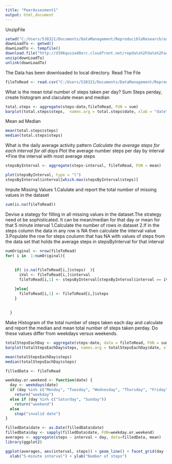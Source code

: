 ```yaml
---
title: "PeerAssesment1"
output: html_document
---
```

UnzipFile
```r
setwd("C:/Users/538321/Documents/DataManagement/ReproducibleResearch/assignment1")
downLoadTo <- getwd()
downLoadTo <- tempfile()
download.file("http://d396qusza40orc.cloudfront.net/repdata%2Fdata%2Factivity.zip", downLoadTo)
unzip(downLoadTo)
unlink(downLoadTo)

```
The Data has been downloaded to local directory. Read The File
```r
fileToRead <- read.csv("C:/Users/538321/Documents/DataManagement/ReproducibleResearch/assignment1/activity.csv")
```
What is the mean total number of steps taken per day?
Sum Steps perday, create histogram and claculate mean and median
```r
total.steps <- aggregate(steps~date,fileToRead, FUN = sum)
barplot(total.steps$steps,  names.arg = total.steps$date, xlab = "date", ylab = "steps")

```
Mean ad Median
```r
mean(total.steps$steps)
median(total.steps$steps)
```
What is the daily average activity pattern
*Calculate the average steps for each interval for all days
*Plot the average number steps per day by interval
*Fine the interval with most average steps
```r
stepsByInterval <- aggregate(steps~interval, fileToRead, FUN = mean)

plot(stepsByInterval, type = "l")
stepsByInterval$interval[which.max(stepsByInterval$steps)]

```
Impute Missing Values
1.Calulate and report the total number of missing values in the dataset
```r
sum(is.na(fileToRead))
```
Devise a stategy for filling in all missing values in the dataset.The strategy need ot be sophisticated. It can be mean/median for that day or mean for that 5 minute interval
1.Calculate the number of rows in dataset
2.If in the steps column the data in any row is NA then calculate the interval value
3.Populate the row for steps coulumn that has NA with values of steps from the data set that holds the average steps in stepsByInterval for that interval


```r
numOriginal <- nrow(fileToRead)
for( i in  1:numOriginal){
   
   
    if( is.na(fileToRead[i,]$steps)  ){
      iVal <- fileToRead[i,]$interval
      fileToRead[i,1] <- stepsByInterval[stepsByInterval$interval == iVal, "steps"]

    }else{
      fileToRead[i,1] <- fileToRead[i,]$steps
    }
   
    
  }

```

Make Histogram of the total number of steps taken each day and calculate and report the median and mean total number of steps taken perday. Do these values differ from weekdays versus weekends.

```r
totalStepsEachDay <- aggregate(steps~date, data = fileToRead, FUN = sum)
barplot(totalStepsEachDay$steps, names.arg = totalStepsEachDay$date, xlab = "date", ylab = "steps")

mean(totalStepsEachDay$steps)
median(totalStepsEachDay$steps)

filledData <- fileToRead

weekday.or.weekend <- function(date) {
  day <- weekdays(date)
  if (day %in% c("Monday", "Tuesday", "Wednesday", "Thursday", "Friday"))
    return("weekday")
  else if (day %in% c("Saturday", "Sunday"))
    return("weekend")
  else
    stop("invalid date")
}

filledData$date <- as.Date(filledData$date)
filledData$day <- sapply(filledData$date, FUN=weekday.or.weekend)
averages <- aggregate(steps ~ interval + day, data=filledData, mean)
library(ggplot2)

ggplot(averages, aes(interval, steps)) + geom_line() + facet_grid(day ~ .) +
  xlab("5-minute interval") + ylab("Number of steps")


```



